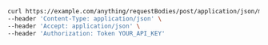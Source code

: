 ```bash showLineNumbers copy filename="Request Body Post Application Json Map Obj Camel Case usage example"
curl https://example.com/anything/requestBodies/post/application/json/map/objResponseCamelCase \
--header 'Content-Type: application/json' \
--header 'Accept: application/json' \
--header 'Authorization: Token YOUR_API_KEY'
```
